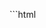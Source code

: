 
<Demo id="demo-5" slug="WNaQVxv">
  <p slot="code">
```html
<!DOCTYPE html>
<html lang="en">
  <head>
    <meta charset="UTF-8" />
    <meta name="viewport" content="width=device-width, initial-scale=1.0" />
    <title>Navigation API demo 1</title>
    <style is:global>
      .spinner {
        width: 40px;
        height: 40px;
        border-radius: 100%;
        border: 5px solid #ccc;
        border-top-color: #333;
        animation: spinner 0.8s infinite linear;
      }

      .dark {
        border: 10px solid #333;
        border-top-color: #c06;
      }

      @keyframes spinner {
        0% {
          transform: rotate(0deg);
        }
        100% {
          transform: rotate(360deg);
        }
      }
    </style>
  </head>
  <body>
    <div id="message">
      <h1>Click the link below to load the page.</h1>
      <p>Nothing is happening yet...</p>
    </div>
    <a id="link">Click me!</a>
    <button id="navigate">Navigate</button>
    <button id="force-error">Force an error: false</button>
    <button id="abort" style="display: none;">Stop</button>
    <script>
      const message = document.querySelector("#message")
      const abort = document.querySelector("#abort")
      const link = document.querySelector("#link")
      const navigateBtn = document.querySelector("#navigate")
      const forceError = document.querySelector("#force-error")

      let error = false // Initial value for the error button

      link.href = window.location.href // Setting the link's URL to the current page

      abort?.addEventListener("click", () => {
        // The equivalent of hitting the stop button in your browser
        window.stop()
        abort.style.display = "none"
      })

      forceError?.addEventListener("click", () => {
        // To show that your error handling can be separated from the abort signal
        error = !error
        forceError.innerHTML = `Force an error: ${error}`
      })

      navigateBtn.addEventListener("click", async () => {
        if (!message) return

        const { committed, finished } = navigation.navigate(link.href)
        // Almost all of the navigation functions return two promises
        // "committed" is resolved at the beginning of the navigation
        // "finished" is resolved when the navigation is finished
        // In between, we add some loading state until the finished promise is resolved

        console.log(
          "this log is right before we await the 'committed' promise-- as far as I can tell, this is kind of like doing something on the 'beforeunload' event except for local navigation"
        )
        await committed

        message.innerHTML = "<h3>Different loading screen...</h3>"
        addSpinner("dark")

        try {
          if (error) throw new Error("Error: YOU DID THIS")
          await finished
        } catch (e) {
          if (e instanceof DOMException) return
          message.innerHTML = `<h1>${e.message}</h1>`
        }
      })

      navigation.addEventListener("navigate", navigationHandler)

      // // We can do a global error listener, but it's overrules the error listener in the handler function
      // // This would be best for something like a global 404 page
      // navigation.addEventListener("navigateerror", (e) => {
      //   document.body.textContent = `Could not load ${location.href}: ${e.error}, ${e.message}`
      // })

      function navigationHandler(event: any) {
        if (!message) return
        const signal = event.signal

        signal.onabort = () => {
          console.log(
            "This log is coming from the 'onabort' event that is fired by the abort signal. You can do anything you want in this function-- including updating the DOM. I just chose to use the catch block to show you all your options."
          )
        }

        event.intercept({
          async handler() {
            message.innerHTML = "<h1>The page is loading...</h1>"
            !error ? (abort.style.display = "block") : null
            addSpinner()
            try {
              await delay(3000, { signal })
            } catch (error) {
              console.log(signal)
              signal.aborted
                ? (message.innerHTML = `<h1>${signal.reason}</h1>
              <h4>You can click the link again if you want</h4>`)
                : (message.innerHTML = `<h1>${error.message}</h1>`)
              return
            }
            message.innerHTML = `<h1>Page loaded! You can click the link again.</h1`
            abort.style.display = "none"
          },
        })
      }

      // I stole the meat of this function from https://gigantic-honored-octagon.glitch.me/
      // Thanks to the Google Chrome team
      function delay(ms: number, { signal = null } = {}) {
        signal?.throwIfAborted()
        return new Promise((resolve, reject) => {
          const id = setTimeout(resolve, ms)

          error && reject(new Error("Error: ALL YOUR FAULT"))

          signal.addEventListener("abort", () => {
            clearTimeout(id)
            reject(new DOMException("Aborted", "AbortError"))
          })
        })
      }

      function addSpinner(style) {
        const spinner = document.createElement("div")
        spinner.classList.add("spinner")
        style && spinner.classList.add(style)
        message?.appendChild(spinner)
      }
    </script>
  </body>
</html>

````
</p>
<IFrame src={demoURL + "5"} slot="demo" small />
</Demo>